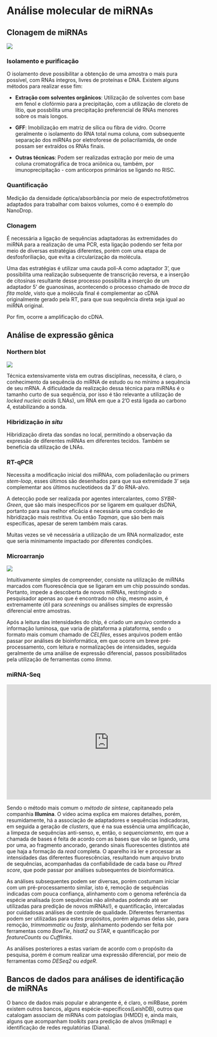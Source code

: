 # Análise molecular de miRNAs

## Clonagem de miRNAs

![](./pics/clonagemmirna.png)

### Isolamento e purificação

O isolamento deve possibilitar a obtenção de uma amostra o mais pura possível, com RNAs íntegros, livres de proteínas e DNA. Existem alguns métodos para realizar esse fim:

* **Extração com solventes orgânicos**: Utilização de solventes com base em fenol e clofórmio para a precipitação, com a utilização de cloreto de lítio, que possbilita uma precipitação preferencial de RNAs menores sobre os mais longos. 

* **GFF**: Imobilização em matriz de sílica ou fibra de vidro. Ocorre geralmente o isolamento do RNA total numa coluna, com subsequente separação dos miRNAs por eletroforese de poliacrilamida, de onde possam ser extraídos os RNAs finais.

* **Outras técnicas**: Podem ser realizadas extração por meio de uma coluna cromatográfica de troca aniônica ou, também, por imunoprecipitação - com anticorpos primários se ligando no RISC.

### Quantificação

Medição da densidade óptica/absorbância por meio de espectrofotômetros adaptados para trabalhar com baixos volumes, como é o exemplo do NanoDrop.

### Clonagem

É necessária a ligação de sequências adaptadoras às extremidades do miRNA para a realização de uma PCR, esta ligação podendo ser feita por meio de diversas estratégias diferentes, porém com uma etapa de desfosforiliação, que evita a circularização da molécula. 

Uma das estratégias é utilizar uma cauda poli-A como adaptador 3', que possibilita uma realização subsequente de transcrição reversa, e a inserção de citosinas resultante desse processo possibilita a inserção de um adaptador 5' de guanosinas, acontecendo o processo chamado de *troca da fita molde*, visto que a molécula final é complementar ao cDNA originalmente gerado pela RT, para que sua sequência direta seja igual ao miRNA original.

Por fim, ocorre a amplificação do cDNA. 

## Análise de expressão gênica

### Northern blot

![](./pics/Northern_blot_diagram.png)

Técnica extensivamente vista em outras disciplinas, necessita, é claro, o conhecimento da sequência do miRNA de estudo ou no mínimo a sequência de seu mRNA. A dificuldade da realização dessa técnica para miRNAs é o tamanho curto de sua sequência, por isso é tão relevante a utilização de *locked nucleic acids* (LNAs), um RNA em que a 2'O está ligada ao carbono 4, estabilizando a sonda. 

### Hibridização *in situ*

Hibridização direta das sondas no local, permitindo a observação da expressão de diferentes miRNAs em diferentes tecidos. Também se beneficia da utilização de LNAs.

### RT-qPCR

Necessita a modificação inicial dos miRNAs, com poliadenilação ou primers *stem-loop*, esses últimos são desenhados para que sua extremidade 3' seja complementar aos últimos nucleotídeos da 3' do RNA-alvo. 

A detecção pode ser realizada por agentes intercalantes, como *SYBR-Green*, que são mais inespecíficos por se ligarem em qualquer dsDNA, portanto para sua melhor eficácia é necessária uma condição de hibridização mais restritiva. Ou então *Taqman*, que são bem mais específicas, apesar de serem também mais caras.

Muitas vezes se vê necessária a utilização de um RNA normalizador, este que seria minimamente impactado por diferentes condições.

### Microarranjo

![](pics/microarray.png)

Intuitivamente simples de compreender, consiste na utilização de miRNAs marcados com fluorescência que se ligaram em um chip possuindo sondas. Portanto, impede a descoberta de novos miRNAs, restringindo o pesquisador apenas ao que é encontrado no chip, mesmo assim, é extremamente útil para *screenings* ou análises simples de expressão diferencial entre amostras. 

Após a leitura das intensidades do chip, é criado um arquivo contendo a informação luminosa, que varia de plataforma a plataforma, sendo o formato mais comum chamado de *CELfiles*, esses arquivos podem então passar por análises de bioinformática, em que ocorre um breve pré-processamento, com leitura e normalizações de intensidades, seguida geralmente de uma análise de expressão diferencial, passos possibilitados pela utilização de ferramentas como *limma*.

### miRNA-Seq

<iframe width="560" height="315" src="https://www.youtube.com/embed/fCd6B5HRaZ8" frameborder="0" allow="accelerometer; autoplay; encrypted-media; gyroscope; picture-in-picture" allowfullscreen></iframe>

Sendo o método mais comum o *método de síntese*, capitaneado pela companhia **Illumina**. O vídeo acima explica em maiores detalhes, porém, resumidamente, há a associação de adaptadores e sequências indicadoras, em seguida a geração de *clusters*, que é na sua essência uma amplificação, a limpeza de sequências anti-senso, e, então, o *sequenciamento*, em que a chamada de bases é feita de acordo com as bases que vão se ligando, uma por uma, ao fragmento ancorado, gerando sinais fluorescentes distintos até que haja a formação da *read* completa. O aparelho irá ler e processar as intensidades das diferentes fluorescências, resultando num arquivo bruto de sequências, acompanhadas da confiabilidade de cada base ou *Phred score*, que pode passar por análises subsequentes de bioinformática.

As análises subsequentes podem ser diversas, porém costumam iniciar com um pré-processamento similar, isto é, remoção de sequências indicadas com pouca confiança, alinhamento com o genoma referência da espécie analisada (com sequências não alinhadas podendo até ser utilizadas para predição de novos miRNAs!), e quantificação, intercaladas por cuidadosas análises de controle de qualidade. Diferentes ferramentas podem ser utilizadas para estes propósitos, porém algumas delas são, para remoção, *trimmommatic* ou *fastp*, alinhamento podendo ser feita por ferramentas como *BowTie*, *hisat2* ou *STAR*, e quantificação por *featureCounts* ou *Cufflinks*.

As análises posteriores a estas variam de acordo com o propósito da pesquisa, porém é comum realizar uma expressão diferencial, por meio de ferramentas como *DESeq2* ou *edgeR*.

## Bancos de dados para análises de identificação de miRNAs

O banco de dados mais popular e abrangente é, é claro, o miRBase, porém existem outros bancos, alguns espécie-específicos(LeishDB), outros que catalogam associam de miRNAs com patologias (HMDD) e, ainda mais, alguns que acompanham *toolkits* para predição de alvos (miRmap) e identificação de redes regulatórias (Diana).

